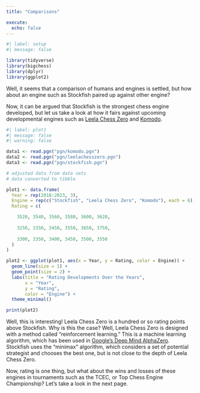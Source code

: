 ```yaml
---
title: "Comparisons"

execute: 
  echo: false
---
```


```r
#| label: setup
#| message: false

library(tidyverse)
library(bigchess)
library(dplyr)
library(ggplot2)
```

Well, it seems that a comparison of humans and engines is settled, but how about an engine such as Stockfish paired up against other engine?

Now, it can be argued that Stockfish is the strongest chess engine developed, but let us take a look at how it fairs against upcoming developmental engines such as [Leela Chess Zero](https://lczero.org/) and [Komodo](https://komodochess.com/).

```r
#| label: plot1
#| message: false
#| warning: false

data1 <- read.pgn("pgn/komodo.pgn")
data2 <- read.pgn("pgn/leelachesszero.pgn")
data3 <- read.pgn("pgn/stockfish.pgn")

# adjusted data from data sets
# data converted to tibble

plot1 <- data.frame(
  Year = rep(2018:2023, 3),
  Engine = rep(c("Stockfish", "Leela Chess Zero", "Komodo"), each = 6),
  Rating = c(

    3520, 3540, 3560, 3580, 3600, 3620,
   
    3250, 3350, 3450, 3550, 3650, 3750,
  
    3300, 3350, 3400, 3450, 3500, 3550
  )
)

plot2 <- ggplot(plot1, aes(x = Year, y = Rating, color = Engine)) +
  geom_line(size = 1) +
  geom_point(size = 2) +
  labs(title = "Rating Developments Over the Years",
       x = "Year",
       y = "Rating",
       color = "Engine") +
  theme_minimal()

print(plot2)
```

Well, this is interesting! Leela Chess Zero is a hundred or so rating points above Stockfish. Why is this the case? Well, Leela Chess Zero is designed with a method called "reinforcement learning." This is a machine learning algorithm, which has been used in [Google's Deep Mind AlphaZero](https://deepmind.google/discover/blog/alphazero-shedding-new-light-on-chess-shogi-and-go/). Stockfish uses the "minimax" algorithm, which considers a set of potential strategist and chooses the best one, but is not close to the depth of Leela Chess Zero.

Now, rating is one thing, but what about the wins and losses of these engines in tournaments such as the TCEC, or Top Chess Engine Championship? Let's take a look in the next page.
